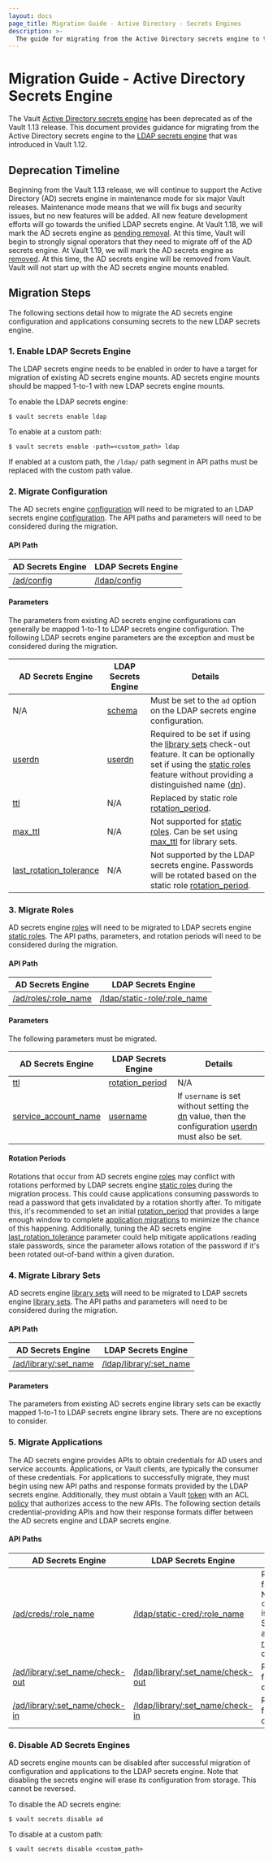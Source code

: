 ```yaml
---
layout: docs
page_title: Migration Guide - Active Directory - Secrets Engines
description: >-
  The guide for migrating from the Active Directory secrets engine to the LDAP secrets engine.
---
```


# Migration Guide - Active Directory Secrets Engine

The Vault [Active Directory secrets engine](/vault/docs/secrets/ad) has been deprecated as
of the Vault 1.13 release. This document provides guidance for migrating from the Active
Directory secrets engine to the [LDAP secrets engine](/vault/docs/secrets/ldap) that was
introduced in Vault 1.12.

## Deprecation Timeline

Beginning from the Vault 1.13 release, we will continue to support the Active Directory (AD)
secrets engine in maintenance mode for six major Vault releases. Maintenance mode means that
we will fix bugs and security issues, but no new features will be added. All new feature
development efforts will go towards the unified LDAP secrets engine. At Vault 1.18, we will
mark the AD secrets engine as [pending removal](/vault/docs/deprecation/faq#pending-removal).
At this time, Vault will begin to strongly signal operators that they need to migrate off of
the AD secrets engine. At Vault 1.19, we will mark the AD secrets engine as
[removed](/vault/docs/deprecation/faq#removed). At this time, the AD secrets engine will be
removed from Vault. Vault will not start up with the AD secrets engine mounts enabled.

## Migration Steps

The following sections detail how to migrate the AD secrets engine configuration and
applications consuming secrets to the new LDAP secrets engine.

### 1. Enable LDAP Secrets Engine

The LDAP secrets engine needs to be enabled in order to have a target for migration of
existing AD secrets engine mounts. AD secrets engine mounts should be mapped 1-to-1 with
new LDAP secrets engine mounts.

To enable the LDAP secrets engine:

```shell-session
$ vault secrets enable ldap
```

To enable at a custom path:

```shell-session
$ vault secrets enable -path=<custom_path> ldap
```

If enabled at a custom path, the `/ldap/` path segment in API paths must be replaced with
the custom path value.

### 2. Migrate Configuration

The AD secrets engine [configuration](/vault/api-docs/secret/ad#configuration)
will need to be migrated to an LDAP secrets engine [configuration](/vault/api-docs/secret/ldap#configuration-management).
The API paths and parameters will need to be considered during the migration.

#### API Path

| AD Secrets Engine | LDAP Secrets Engine |
| ----------------- |-------------------- |
| [/ad/config](/vault/api-docs/secret/ad#configuration) | [/ldap/config](/vault/api-docs/secret/ad#configuration)    |

#### Parameters

The parameters from existing AD secrets engine configurations can generally be mapped 1-to-1
to LDAP secrets engine configuration. The following LDAP secrets engine parameters are the
exception and must be considered during the migration.

| AD Secrets Engine | LDAP Secrets Engine | Details |
| ----------------- | ------------------- | ------- |
| N/A | [schema](/vault/api-docs/secret/ldap#schema) | Must be set to the `ad` option on the LDAP secrets engine configuration. |
| [userdn](/vault/api-docs/secret/ad#userdn) | [userdn](/vault/api-docs/secret/ad#userdn) | Required to be set if using the [library sets](#4-migrate-library-sets) check-out feature. It can be optionally set if using the [static roles](#3-migrate-roles) feature without providing a distinguished name ([dn](/vault/api-docs/secret/ldap#dn)). |
| [ttl](/vault/api-docs/secret/ad#ttl) | N/A | Replaced by static role [rotation_period](/vault/api-docs/secret/ldap#rotation_period). |
| [max_ttl](/vault/api-docs/secret/ad#max_ttl) | N/A | Not supported for [static roles](#3-migrate-roles). Can be set using [max_ttl](/vault/api-docs/secret/ldap#max_ttl-1) for library sets. |
| [last_rotation_tolerance](/vault/api-docs/secret/ad#last_rotation_tolerance) | N/A | Not supported by the LDAP secrets engine. Passwords will be rotated based on the static role [rotation_period](/vault/api-docs/secret/ldap#rotation_period). |

### 3. Migrate Roles

AD secrets engine [roles](/vault/api-docs/secret/ad#role-management) will need to be migrated
to LDAP secrets engine [static roles](/vault/api-docs/secret/ldap#static-roles). The API paths,
parameters, and rotation periods will need to be considered during the migration.

#### API Path

| AD Secrets Engine | LDAP Secrets Engine |
| ----------------- | ------------------- |
| [/ad/roles/:role_name](/vault/api-docs/secret/ad#role-management) | [/ldap/static-role/:role_name](/vault/api-docs/secret/ldap#static-roles) |

#### Parameters

The following parameters must be migrated.

| AD Secrets Engine | LDAP Secrets Engine | Details |
| ----------------- | ------------------- | ------- |
| [ttl](/vault/api-docs/secret/ad#ttl-1) | [rotation_period](/vault/api-docs/secret/ldap#rotation_period) | N/A |
| [service_account_name](/vault/api-docs/secret/ad#service_account_name) | [username](/vault/api-docs/secret/ldap#username)    | If `username` is set without setting the [dn](/vault/api-docs/secret/ldap#dn) value, then the configuration [userdn](/vault/api-docs/secret/ldap#userdn) must also be set. |

#### Rotation Periods

Rotations that occur from AD secrets engine [roles](/vault/api-docs/secret/ad#role-management)
may conflict with rotations performed by LDAP secrets engine [static roles](/vault/api-docs/secret/ldap#static-roles)
during the migration process. This could cause applications consuming passwords to read a
password that gets invalidated by a rotation shortly after. To mitigate this, it's recommended
to set an initial [rotation_period](/vault/api-docs/secret/ldap#rotation_period) that provides
a large enough window to complete [application migrations](#5-migrate-applications) to minimize
the chance of this happening. Additionally, tuning the AD secrets engine [last_rotation_tolerance](/vault/api-docs/secret/ad#last_rotation_tolerance)
parameter could help mitigate applications reading stale passwords, since the parameter allows
rotation of the password if it's been rotated out-of-band within a given duration.

### 4. Migrate Library Sets

AD secrets engine [library sets](/vault/api-docs/secret/ad#library-management) will need to
be migrated to LDAP secrets engine [library sets](/vault/api-docs/secret/ldap#library-set-management).
The API paths and parameters will need to be considered during the migration.

#### API Path

| AD Secrets Engine | LDAP Secrets Engine |
| ----------------- | ------------------- |
| [/ad/library/:set_name](/vault/api-docs/secret/ad#library-management) | [/ldap/library/:set_name](/vault/api-docs/secret/ldap#library-set-management) |

#### Parameters

The parameters from existing AD secrets engine library sets can be exactly mapped 1-to-1
to LDAP secrets engine library sets. There are no exceptions to consider.

### 5. Migrate Applications

The AD secrets engine provides APIs to obtain credentials for AD users and service accounts.
Applications, or Vault clients, are typically the consumer of these credentials. For applications
to successfully migrate, they must begin using new API paths and response formats provided
by the LDAP secrets engine. Additionally, they must obtain a Vault [token](/vault/docs/concepts/tokens)
with an ACL [policy](/vault/docs/concepts/policies) that authorizes access to the new APIs.
The following section details credential-providing APIs and how their response formats differ
between the AD secrets engine and LDAP secrets engine.

#### API Paths

| AD Secrets Engine | LDAP Secrets Engine | Details |
| ----------------- | ------------------- | ------- |
| [/ad/creds/:role_name](/vault/api-docs/secret/ad#retrieving-passwords) | [/ldap/static-cred/:role_name](/vault/api-docs/secret/ldap#static-role-passwords) | Response formats differ. Namely, `current_password` is now `password`.  See [AD response](/vault/api-docs/secret/ad#sample-get-response) and [LDAP response](/vault/api-docs/secret/ldap#sample-get-response-1) for the difference. |
| [/ad/library/:set_name/check-out](/vault/api-docs/secret/ad#check-a-credential-out) | [/ldap/library/:set_name/check-out](/vault/api-docs/secret/ldap#check-out-management) | Response formats do not differ. |
| [/ad/library/:set_name/check-in](/vault/api-docs/secret/ad#check-a-credential-in) | [/ldap/library/:set_name/check-in](/vault/api-docs/secret/ldap#check-in-management) | Response formats do not differ. |

### 6. Disable AD Secrets Engines

AD secrets engine mounts can be disabled after successful migration of configuration and
applications to the LDAP secrets engine. Note that disabling the secrets engine will erase
its configuration from storage. This cannot be reversed.

To disable the AD secrets engine:

```shell-session
$ vault secrets disable ad
```

To disable at a custom path:

```shell-session
$ vault secrets disable <custom_path>
```
